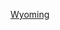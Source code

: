 {{WPSS-cat}}
{{Stub Category|newstub=Wyoming-stub|article=[[美國|美國]][[懷俄明州|懷俄明州]]|category=懷俄明州}}
{{Hidden category}}

[[Category:美國行政區劃小作品|Wyoming]]